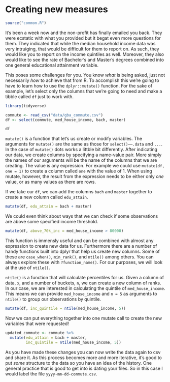 # Creating new measures 

```r
source("common.R")
```


It's been a week now and the non-profit has finally emailed you back. They were ecstatic with what you provided but it begat even more questions for them. They indicated that while the median household income data was very intruiging, that would be difficult for them to report on. As such, they would like you to report on the income quintiles as well. Moreover, they also would like to see the rate of Bachelor's and Master's degrees combined into one general educational attainment variable. 

This poses some challenges for you. You know _what_ is being asked, just not necessarily _how_ to achieve that from R. To accomplish this we're going to have to learn how to use the `dplyr::mutate()` function. For the sake of example, let's select only the columns that we're going to need and make a tibble called `df` just to work with. 

```r
library(tidyverse)

commute <- read_csv("data/gba_commute.csv")
df <- select(commute, med_house_income, bach, master)

df
```


`mutate()` is a function that let's us create or modify variables. The arguments for `mutate()` are the same as those for `select()`—`.data` and `...`. In the case of `mutate()` dots works a littble bit differently. After indicating our data, we create columns by specifying a name-value pair. More simply the names of our arguments will be the name of the columns that we are creating. The value is any expression. For example we could use `mutate(df, one = 1)` to create a column called `one` with the value of 1. When using mutate, however, the result from the expression needs to be either only  _one_ value, or as many values as there are rows. 

If we take our `df`, we can add the columns `bach` and `master` together to create a new column called `edu_attain`. 

```r
mutate(df, edu_attain = bach + master)
```

We could even think about ways that we can check if some observations are above some specified income threshold.

```r
mutate(df, above_70k_inc = med_house_income > 80000) 
```

This function is immensly useful and can be combined with almost any expression to create new data for us. Furthermore there are a number of handy functions built into dplyr that help us create new columns. Some of these are `case_when()`, `min_rank()`, and `ntile()` among others. You can always explore these with `?function_name()`. For our purposes, we will look at the use of `ntile()`. 

`ntile()` is a function that will calculate percentiles for us. Given a column of data, `x`, and a number of buckets, `n`, we can create a new column of ranks. In our case, we are interested in calculating the quintile of `med_house_income`. This means we can provide `med_house_income` and `n = 5` as arguments to `ntile()` to group our observations by quintile. 

```r
mutate(df, inc_quintile = ntile(med_house_income, 5))
```

Now we can put everything together into one mutate call to create the new variables that were requested! 

```r
updated_commute <- commute %>% 
  mutate(edu_attain = bach + master, 
         inc_quintile = ntile(med_house_income, 5))
```

As you have made these changes you can now write the data again to csv and share it. As this process becomes more and more iterative, it's good to put _some_ structure to the data so you have an idea of the history. One general practice that is good to get into is dating your files. So in this case I would label the file `yyyy-mm-dd-commute.csv`.

